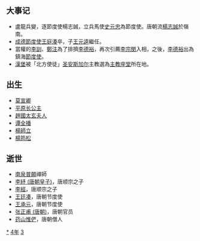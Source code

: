 {{Unreferenced|time=2021-06-11T12:54:06+00:00}}
{{yearTOC|834|唐'''[[大和_(唐文宗)|大和]]八年'''；南诏'''[[保和|保和]]十一年'''；吐蕃'''[[彝泰|彝泰]]二十年'''；日本'''[[天長_(淳和天皇)|天長]]十一年'''，'''[[承和_(仁明天皇)|承和]]元年'''；渤海国'''[[咸和_(大彝震)|咸和]]四年'''}}

== 大事记 ==
*盧龍兵變，逐節度使楊志誠，立兵馬使[[史元忠|史元忠]]為節度使。唐朝流[[楊志誠|楊志誠]]於嶺南。　
*[[成德節度使|成德節度使]][[王庭湊|王庭湊]]卒，子[[王元逵|王元逵]]繼任。 
*當權的[[李訓|李訓]]、[[鄭注|鄭注]]為了排擠[[李德裕|李德裕]]，再次引薦[[李宗閔|李宗閔]]入相，之後，[[李德裕|李德裕]]出為鎮海[[節度使|節度使]]。
*[[漢堡|漢堡]]被「北方使徒」[[圣安斯加尔|圣安斯加尔]]主教選為[[主教座堂|主教座堂]]所在地。

== 出生 ==
*[[莫宣卿|莫宣卿]]
*[[平原长公主|平原长公主]]
*[[趙國太玄夫人|趙國太玄夫人]]
*[[谭全播|谭全播]]
*[[楊師立|楊師立]]
*[[楊筠松|楊筠松]]

== 逝世 ==
*[[南泉普願|南泉普願]]禪師
*[[李紓_(唐朝皇子)|李紓 (唐朝皇子)]]，唐顺宗之子
*[[李經|李經]]，唐顺宗之子
*[[王廷凑|王廷凑]]，唐朝节度使
*[[王承元|王承元]]，唐朝节度使
*[[张正甫_(唐朝)|张正甫 (唐朝)]]，唐朝官员
*[[药山惟俨|药山惟俨]]，唐朝僧人
{{Wikisource year mention}}

[[Category:834年|*]]
[[Category:830年代|4年]]
[[Category:9世纪各年|3]]